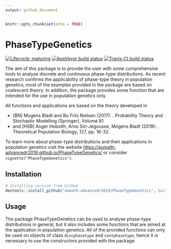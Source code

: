 ```yaml
---
output: github_document
---
```


```r
knitr::opts_chunk$set(echo = TRUE)
```

# PhaseTypeGenetics

<!-- badges: start -->
[![Lifecycle: maturing](https://img.shields.io/badge/lifecycle-maturing-blue.svg)](https://www.tidyverse.org/lifecycle/#maturing)
[![AppVeyor build status](https://ci.appveyor.com/api/projects/status/github/aumath-advancedr2019/PhaseTypeGenetics?branch=master&svg=true)](https://ci.appveyor.com/project/JetteS/phasetypegenetics)
[![Travis-CI build status](https://travis-ci.org/aumath-advancedr2019/PhaseTypeGenetics.svg?branch=master)](https://travis-ci.com/aumath-advancedr2019/PhaseTypeGenetics)
<!-- badges: end -->

The aim of this package is to provide the user with some comprehensive tools to analyse discrete and continuous phase-type distributions. As recent research confirms the applicability of phase-type theory in population genetics, most of the examples provided in the package are based on coalescent theory. In addition, the package provides some function that are intended for the use in population genetics only.\

All functions and applications are based on the theory developed in 

* [BN] Mogens Bladt and Bo Friis Nielsen (2017): 
  \emph{ Matrix-Exponential Distributions in Applied Probability}. 
  Probability Theory and Stochastic Modelling (Springer), Volume 81 
* and [HSB] Asger Hobolth, Arno Siri-Jégousse, Mogens Bladt (2019): 
  \emph{Phase-type distributions in population genetics}. 
  Theoretical Population Biology, 127, pp. 16-32.

To learn more about phase-type distributions and their applications in population genetics visit the website <https://aumath-advancedr2019.github.io/PhaseTypeGenetics/> or consider `vignette("PhaseTypeGenetics")`.

## Installation

```r
# Installing version from GitHub
devtools::install_github("aumath-advancedr2019/PhaseTypeGenetics", build_vignettes = TRUE, dependencies = TRUE)
```

## Usage

The package PhaseTypeGenetics can be used to analyse phase-type distributions in general, but it also includes some functions that are aimed at the application in population genetics. All of the provided functions can only be used on objects of class `discphasetype` and `contphasetype`, hence it is necessary to use the constructors provided with the package.
